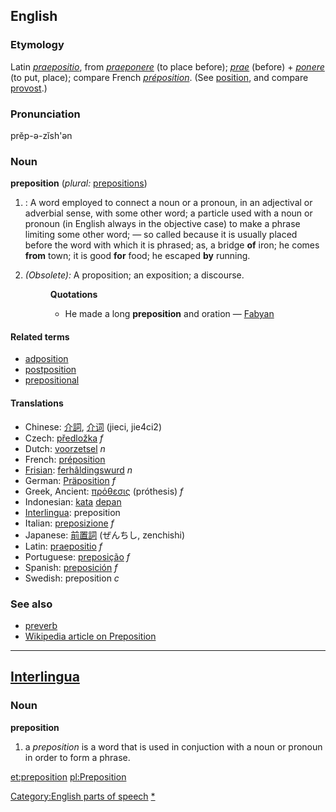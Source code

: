 ==English==
===Etymology===
Latin ''[[praepositio]]'', from ''[[praeponere]]'' (to place before); ''[[prae]]'' (before) + ''[[ponere]]'' (to put, place); compare French ''[[préposition]]''. (See [[position]], and compare [[provost]].)

===Pronunciation===
prĕp-ə-zĭsh'ən

===Noun===
'''preposition''' (''plural:'' [[prepositions]])

#{{grammar}}: A word employed to connect a noun or a pronoun, in an adjectival or adverbial sense, with some other word; a particle used with a noun or pronoun (in English always in the objective case) to make a phrase limiting some other word; — so called because it is usually placed before the word with which it is phrased; as, a bridge '''of''' iron; he comes '''from''' town; it is good '''for''' food; he escaped '''by''' running.
#''(Obsolete):'' A proposition; an exposition; a discourse.
#:'''Quotations'''
#:*He made a long '''preposition''' and oration — [[Fabyan]]

==== Related terms ====
*[[adposition]]
*[[postposition]]
*[[prepositional]]

==== Translations ====
*Chinese: [[介詞]], [[介词]] (jieci, jie4ci2)
*Czech: [[předložka]] ''f''
*Dutch: [[voorzetsel]] ''n''
*French: [[préposition]]
*[[Frisian]]: [[ferhâldingswurd]] ''n''
*German: [[Präposition]] ''f''
*Greek, Ancient: [[πρόθεσις]] (próthesis) ''f''
*Indonesian: [[kata]] [[depan]]
*[[Interlingua]]: preposition
*Italian: [[preposizione]] ''f''
*Japanese: [[前置詞]] (ぜんちし, zenchishi)
*Latin: [[praepositio]] ''f''
*Portuguese: [[preposição]] ''f''
*Spanish: [[preposición]] ''f''
*Swedish: preposition ''c''

===See also===
*[[preverb]]
*[[w:preposition|Wikipedia article on Preposition]]

----

== [[Interlingua]] ==
=== Noun ===
'''preposition'''

# a ''preposition'' is a word that is used in conjuction with a noun or pronoun in order to form a phrase.

[[Category:English parts of speech]]
[[Category:English prepositions|*]]

[[et:preposition]]
[[pl:Preposition]]